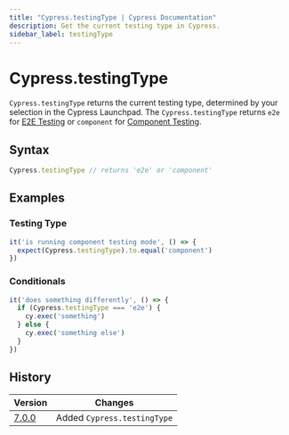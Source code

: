 ```yaml
---
title: "Cypress.testingType | Cypress Documentation"
description: Get the current testing type in Cypress.
sidebar_label: testingType
---
```


<ProductHeading product="app" />

# Cypress.testingType

`Cypress.testingType` returns the current testing type, determined by your
selection in the Cypress Launchpad. The `Cypress.testingType` returns `e2e` for
[E2E Testing](/app/core-concepts/testing-types#What-is-E2E-Testing) or
`component` for
[Component Testing](/app/core-concepts/testing-types#What-is-Component-Testing).

## Syntax

```javascript
Cypress.testingType // returns 'e2e' or 'component'
```

## Examples

### Testing Type

```javascript
it('is running component testing mode', () => {
  expect(Cypress.testingType).to.equal('component')
})
```

### Conditionals

```javascript
it('does something differently', () => {
  if (Cypress.testingType === 'e2e') {
    cy.exec('something')
  } else {
    cy.exec('something else')
  }
})
```

## History

| Version                                  | Changes                     |
| ---------------------------------------- | --------------------------- |
| [7.0.0](/app/references/changelog#7-0-0) | Added `Cypress.testingType` |

